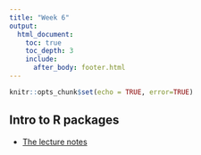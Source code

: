 ```yaml
---
title: "Week 6"
output:
  html_document:
    toc: true
    toc_depth: 3
    include:
      after_body: footer.html
---
```


```r
knitr::opts_chunk$set(echo = TRUE, error=TRUE)
```

## Intro to R packages

* [The lecture notes](week6-packages.html)


